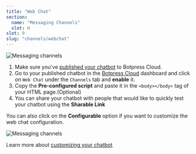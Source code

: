 ```yaml
---
title: "Web Chat"
section:
  name: "Messaging Channels"
  slot: H
slot: 9
slug: "channels/webchat"
---
```


![Messaging channels](/docs/content/webchat-banner.png)

1. Make sure you've [published your chatbot](../../getting-started/create-and-publish-your-chatbot/#publishing-your-bot) to Botpress Cloud.
2. Go to your published chatbot in the [Botpress Cloud](https://app.botpress.cloud/) dashboard and click on `Web Chat` under the `Channels` tab and **enable** it.
3. Copy the **Pre-configured script** and paste it in the `<body></body>` tag of your HTML page.(Optional)
4. You can share your chatbot with people that would like to quickly test your chatbot using the **Sharable Link**

You can also click on the **Configurable** option if you want to customize the web chat configuration.

![Messaging channels](/docs/content/custom-config.png)

Learn more about [customizing your chatbot](../../webchat-customization/overview/)
